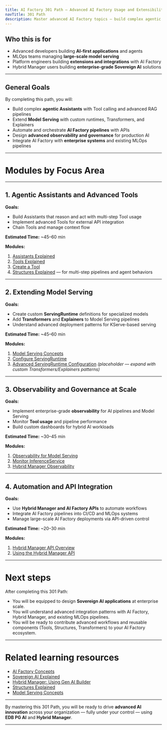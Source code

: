 ```yaml
---
title: AI Factory 301 Path — Advanced AI Factory Usage and Extensibility
navTitle: 301 Path
description: Master advanced AI Factory topics — build complex agentic Assistants, extend model serving, and design governance and observability at scale.
---
```



## Who this is for

- Advanced developers building **AI-first applications** and agents
- MLOps teams managing **large-scale model serving**
- Platform engineers building **extensions and integrations** with AI Factory
- Hybrid Manager users building **enterprise-grade Sovereign AI** solutions

---

## General Goals

By completing this path, you will:

- Build complex **agentic Assistants** with Tool calling and advanced RAG pipelines
- Extend **Model Serving** with custom runtimes, Transformers, and Explainers
- Automate and orchestrate **AI Factory pipelines** with APIs
- Design **advanced observability and governance** for production AI
- Integrate AI Factory with **enterprise systems** and existing MLOps pipelines

---

# Modules by Focus Area

---

## 1. Agentic Assistants and Advanced Tools

**Goals:**

- Build Assistants that reason and act with multi-step Tool usage
- Implement advanced Tools for external API integration
- Chain Tools and manage context flow

**Estimated Time:** ~45–60 min

**Modules:**

1. [Assistants Explained](/edb-postgres-ai/ai-factory/learn/explained/assistants-explained)
2. [Tools Explained](/edb-postgres-ai/ai-factory/learn/explained/tools-explained)
3. [Create a Tool](/edb-postgres-ai/ai-factory/learn/how-to/gen-ai/create-tool)
4. [Structures Explained](/edb-postgres-ai/ai-factory/learn/explained/structures-explained) — for multi-step pipelines and agent behaviors

---

## 2. Extending Model Serving

**Goals:**

- Create custom **ServingRuntime** definitions for specialized models
- Add **Transformers** and **Explainers** to Model Serving pipelines
- Understand advanced deployment patterns for KServe-based serving

**Estimated Time:** ~45–60 min

**Modules:**

1. [Model Serving Concepts](/edb-postgres-ai/ai-factory/learn/explained/model-serving-concepts)
2. [Configure ServingRuntime](/edb-postgres-ai/ai-factory/learn/how-to/model-serving/configure-servingruntime)
3. [Advanced ServingRuntime Configuration](/edb-postgres-ai/ai-factory/learn/how-to/model-serving/faq) *(placeholder — expand with custom Transformers/Explainers patterns)*

---

## 3. Observability and Governance at Scale

**Goals:**

- Implement enterprise-grade **observability** for AI pipelines and Model Serving
- Monitor **Tool usage** and pipeline performance
- Build custom dashboards for hybrid AI workloads

**Estimated Time:** ~30–45 min

**Modules:**

1. [Observability for Model Serving](/edb-postgres-ai/ai-factory/learn/how-to/model-serving/observability)
2. [Monitor InferenceService](/edb-postgres-ai/ai-factory/learn/how-to/model-serving/monitor-inferenceservice)
3. [Hybrid Manager Observability](/edb-postgres-ai/hybrid-manager/ai-factory/model/serving)

---

## 4. Automation and API Integration

**Goals:**

- Use **Hybrid Manager and AI Factory APIs** to automate workflows
- Integrate AI Factory pipelines into CI/CD and MLOps systems
- Manage large-scale AI Factory deployments via API-driven control

**Estimated Time:** ~20–30 min

**Modules:**

1. [Hybrid Manager API Overview](../../../../hybrid-manager/using_the_api)
2. [Using the Hybrid Manager API](../../../../hybrid-manager/using_the_api/using_the_hm_api)

---

# Next steps

After completing this 301 Path:

- You will be equipped to design **Sovereign AI applications** at enterprise scale.
- You will understand advanced integration patterns with AI Factory, Hybrid Manager, and existing MLOps pipelines.
- You will be ready to contribute advanced workflows and reusable components (Tools, Structures, Transformers) to your AI Factory ecosystem.

---

# Related learning resources

- [AI Factory Concepts](../explained/ai-factory-concepts)
- [Sovereign AI Explained](../explained/sovereign-ai)
- [Hybrid Manager: Using Gen AI Builder](../../../../hybrid-manager/ai-factory/gen-ai/builder)
- [Structures Explained](../explained/structures-explained)
- [Model Serving Concepts](../explained/model-serving-concepts)

---

By mastering this 301 Path, you will be ready to drive **advanced AI innovation** across your organization — fully under your control — using **EDB PG AI** and **Hybrid Manager**.

---
